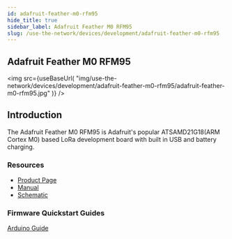 ```yaml
---
id: adafruit-feather-m0-rfm95 
hide_title: true
sidebar_label: Adafruit Feather M0 RFM95
slug: /use-the-network/devices/development/adafruit-feather-m0-rfm95
---
```



## Adafruit Feather M0 RFM95

<img
  src={useBaseUrl(
    "img/use-the-network/devices/development/adafruit-feather-m0-rfm95/adafruit-feather-m0-rfm95.jpg"
  )}
/>

## Introduction

The Adafruit Feather M0 RFM95 is Adafruit's popular ATSAMD21G18(ARM Cortex M0) based LoRa development board with built in USB and battery charging. 
### Resources

- [Product Page](https://www.adafruit.com/product/3178)
- [Manual](https://learn.adafruit.com/adafruit-feather-m0-radio-with-lora-radio-module/downloads)
- [Schematic ](https://learn.adafruit.com/assets/32914)

### Firmware Quickstart Guides

[Arduino Guide](/use-the-network/devices/development/adafruit-feather-m0-rfm95/arduino)
